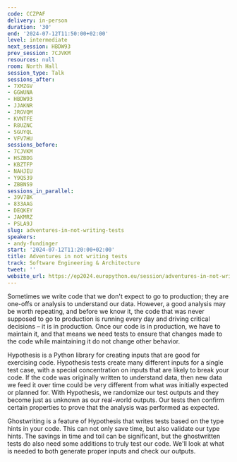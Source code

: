 ```yaml
---
code: CCZPAF
delivery: in-person
duration: '30'
end: '2024-07-12T11:50:00+02:00'
level: intermediate
next_session: HBDW93
prev_session: 7CJVKM
resources: null
room: North Hall
session_type: Talk
sessions_after:
- 7XMZGV
- GGWUNA
- HBDW93
- JJAKNR
- JRGVQM
- KVNTFE
- R8UZNC
- SGUYQL
- VFV7HU
sessions_before:
- 7CJVKM
- HSZBDG
- KBZTFP
- NAHJEU
- Y9QS39
- ZBBNS9
sessions_in_parallel:
- 39V7BK
- 833AAG
- DEQKEY
- JAKMRZ
- PSLA9J
slug: adventures-in-not-writing-tests
speakers:
- andy-fundinger
start: '2024-07-12T11:20:00+02:00'
title: Adventures in not writing tests
track: Software Engineering & Architecture
tweet: ''
website_url: https://ep2024.europython.eu/session/adventures-in-not-writing-tests
---
```


Sometimes we write code that we don't expect to go to production; they are one-offs or analysis to understand our data. However, a good analysis may be worth repeating, and before we know it, the code that was never supposed to go to production is running every day and driving critical decisions – it is in production. Once our code is in production, we have to maintain it, and that means we need tests to ensure that changes made to the code while maintaining it do not change other behavior.

Hypothesis is a Python library for creating inputs that are good for exercising code. Hypothesis tests create many different inputs for a single test case, with a special concentration on inputs that are likely to break your code. If the code was originally written to understand data, then new data we feed it over time could be very different from what was initially expected or planned for. With Hypothesis, we randomize our test outputs and they become just as unknown as our real-world outputs. Our tests then confirm certain properties to prove that the analysis was performed as expected.

Ghostwriting is a feature of Hypothesis that writes tests based on the type hints in your code. This can not only save time, but also validate our type hints. The savings in time and toil can be significant, but the ghostwritten tests do also need some additions to truly test our code. We'll look at what is needed to both generate proper inputs and check our outputs.

